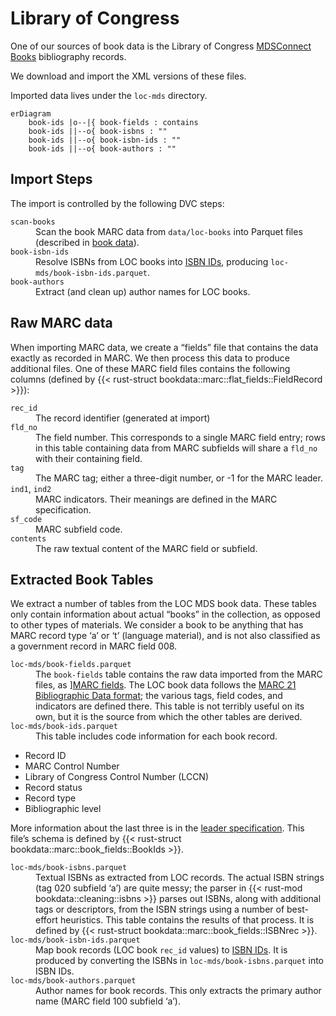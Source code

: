 # Library of Congress

One of our sources of book data is the Library of Congress [MDSConnect Books](https://www.loc.gov/cds/products/MDSConnect-books_all.html) bibliography records.

We download and import the XML versions of these files.

Imported data lives under the `loc-mds` directory.

```mermaid
erDiagram
    book-ids |o--|{ book-fields : contains
    book-ids ||--o{ book-isbns : ""
    book-ids ||--o{ book-isbn-ids : ""
    book-ids ||--o{ book-authors : ""
```

## Import Steps

The import is controlled by the following DVC steps:

`scan-books`
:   Scan the book MARC data from `data/loc-books` into Parquet files (described in [book data](loc-mds-raw)).

`book-isbn-ids`
:   Resolve ISBNs from LOC books into [ISBN IDs](isbn-id), producing `loc-mds/book-isbn-ids.parquet`{.file}.

`book-authors`
:   Extract (and clean up) author names for LOC books.

## Raw MARC data {#sec-marc-format}

When importing MARC data, we create a “fields” file that contains the data exactly as recorded in MARC. We then process this data to produce additional files.  One of these MARC field files contains the following columns (defined by {{< rust-struct bookdata::marc::flat_fields::FieldRecord >}}):

`rec_id`
:   The record identifier (generated at import)

`fld_no`
:   The field number.  This corresponds to a single MARC field entry; rows in this table
    containing data from MARC subfields will share a `fld_no` with their containing field.

`tag`
:   The MARC tag; either a three-digit number, or -1 for the MARC leader.

`ind1`, `ind2`
:   MARC indicators.  Their meanings are defined in the MARC specification.

`sf_code`
:   MARC subfield code.

`contents`
:   The raw textual content of the MARC field or subfield.

## Extracted Book Tables

We extract a number of tables from the LOC MDS book data. These tables only
contain information about actual “books” in the collection, as opposed to other
types of materials.  We consider a book to be anything that has MARC record type
‘a’ or ‘t’ (language material), and is not also classified as a government
record in MARC field 008.

`loc-mds/book-fields.parquet`{#file-loc-mds-book-fields-parquet}
:   The `book-fields` table contains the raw data imported from the MARC files, as ][MARC fields](marc-format).  The LOC book data follows the [MARC 21 Bibliographic Data format](https://www.loc.gov/marc/bibliographic/); the various tags, field codes, and indicators are defined there.  This table is not terribly useful on its own, but it is the source from which the other tables are derived.


`loc-mds/book-ids.parquet`{#file-loc-mds-book-ids-parquet}
:   This table includes code information for each book record.

- Record ID
- MARC Control Number
- Library of Congress Control Number (LCCN)
- Record status
- Record type
- Bibliographic level

More information about the last three is in the [leader specification](https://www.loc.gov/marc/bibliographic/bdleader.html).  This file's schema is defined by {{< rust-struct bookdata::marc::book_fields::BookIds >}}.


`loc-mds/book-isbns.parquet`{#file-loc-mds-book-isbns-parquet}
:   Textual ISBNs as extracted from LOC records.  The actual ISBN strings (tag 020
subfield ‘a’) are quite messy; the parser in {{< rust-mod bookdata::cleaning::isbns >}} parses out ISBNs,
along with additional tags or descriptors, from the ISBN strings using a number
of best-effort heuristics. This table contains the results of that process.
It is defined by {{< rust-struct bookdata::marc::book_fields::ISBNrec >}}.


`loc-mds/book-isbn-ids.parquet`{#file-loc-mds-book-isbn-ids-parquet}
:   Map book records (LOC book `rec_id` values) to [ISBN IDs](isbn-id). It is
produced by converting the ISBNs in `loc-mds/book-isbns.parquet`{.file} into
ISBN IDs.


`loc-mds/book-authors.parquet`{#file-loc-mds-book-authors-parquet}
:   Author names for book records.  This only extracts the primary author name (MARC field 100 subfield ‘a’).

